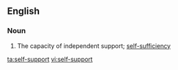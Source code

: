 ==English==

===Noun===
{{en-noun|head=[[self]]-[[support]]|-}}

# The capacity of independent support; [[self-sufficiency]]

[[ta:self-support]]
[[vi:self-support]]